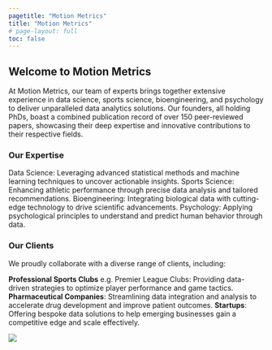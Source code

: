 ```yaml
---
pagetitle: "Motion Metrics"
title: "Motion Metrics"
# page-layout: full
toc: false
---
```


## Welcome to Motion Metrics
At Motion Metrics, our team of experts brings together extensive experience in data science, sports science, bioengineering, and psychology to deliver unparalleled data analytics solutions. Our founders, all holding PhDs, boast a combined publication record of over 150 peer-reviewed papers, showcasing their deep expertise and innovative contributions to their respective fields.

### Our Expertise
Data Science: Leveraging advanced statistical methods and machine learning techniques to uncover actionable insights.
Sports Science: Enhancing athletic performance through precise data analysis and tailored recommendations.
Bioengineering: Integrating biological data with cutting-edge technology to drive scientific advancements.
Psychology: Applying psychological principles to understand and predict human behavior through data.

### Our Clients
We proudly collaborate with a diverse range of clients, including:

**Professional Sports Clubs** e.g. Premier League Clubs: Providing data-driven strategies to optimize player performance and game tactics.
**Pharmaceutical Companies**: Streamlining data integration and analysis to accelerate drug development and improve patient outcomes.
**Startups**: Offering bespoke data solutions to help emerging businesses gain a competitive edge and scale effectively.

![](./img/reporting2.png){.hero}
